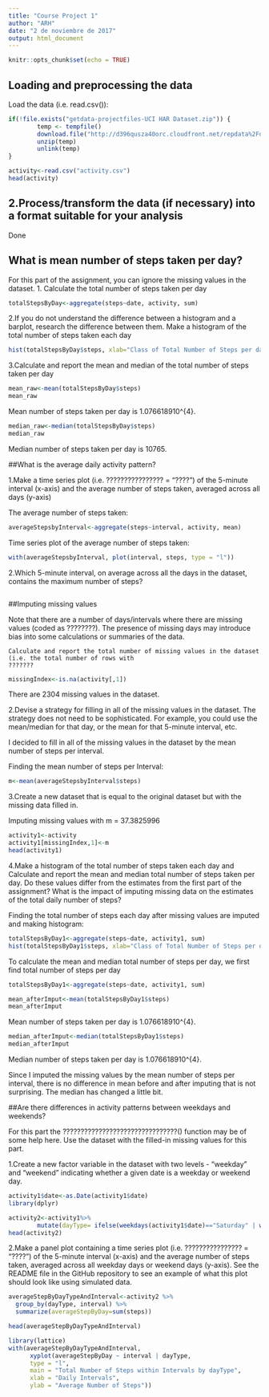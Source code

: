 ---
title: "Course Project 1"
author: "ARH"
date: "2 de noviembre de 2017"
output: html_document
---

```{r setup, include=FALSE}
knitr::opts_chunk$set(echo = TRUE)
```

## Loading and preprocessing the data

Load the data (i.e. read.csv()):

```{r c1}
    
if(!file.exists("getdata-projectfiles-UCI HAR Dataset.zip")) {
        temp <- tempfile()
        download.file("http://d396qusza40orc.cloudfront.net/repdata%2Fdata%2Factivity.zip",temp)
        unzip(temp)
        unlink(temp)
}

activity<-read.csv("activity.csv")
head(activity)
```

## 2.Process/transform the data (if necessary) into a format suitable for your analysis

Done

## What is mean number of steps taken per day?

For this part of the assignment, you can ignore the missing values in the dataset. 1. Calculate the total number of steps taken per day

```{r c2}
totalStepsByDay<-aggregate(steps~date, activity, sum)
```

2.If you do not understand the difference between a histogram and a barplot, research the difference between them. Make a histogram of the total number of steps taken each day

```{r c3}
hist(totalStepsByDay$steps, xlab="Class of Total Number of Steps per day", ylab="Number of Days", main="Total Number of Steps taken each day")
```

3.Calculate and report the mean and median of the total number of steps taken per day

```{r c4}
mean_raw<-mean(totalStepsByDay$steps)
mean_raw
```

Mean number of steps taken per day is 1.076618910^{4}.

```{r c5}
median_raw<-median(totalStepsByDay$steps)
median_raw
```

Median number of steps taken per day is 10765.

##What is the average daily activity pattern?

1.Make a time series plot (i.e. ???????????????? = "????") of the 5-minute interval (x-axis) and the average number of steps taken, averaged across all days (y-axis)

The average number of steps taken:

```{r c6}
averageStepsbyInterval<-aggregate(steps~interval, activity, mean)
```

Time series plot of the average number of steps taken:

```{r c7}
with(averageStepsbyInterval, plot(interval, steps, type = "l"))
```

2.Which 5-minute interval, on average across all the days in the dataset, contains the maximum number of steps?

```{r c8}

```

##Imputing missing values

Note that there are a number of days/intervals where there are missing values (coded as ????????). The presence of missing days may introduce bias into some calculations or summaries of the data.

    Calculate and report the total number of missing values in the dataset (i.e. the total number of rows with
    ???????
```{r c9}
missingIndex<-is.na(activity[,1])
```

There are 2304 missing values in the dataset.

2.Devise a strategy for filling in all of the missing values in the dataset. The strategy does not need to be sophisticated. For example, you could use the mean/median for that day, or the mean for that 5-minute interval, etc.

I decided to fill in all of the missing values in the dataset by the mean number of steps per interval.

Finding the mean number of steps per Interval:

```{r c10}
m<-mean(averageStepsbyInterval$steps)
```

3.Create a new dataset that is equal to the original dataset but with the missing data filled in.

Imputing missing values with m = 37.3825996

```{r c11}
activity1<-activity
activity1[missingIndex,1]<-m
head(activity1)
```

4.Make a histogram of the total number of steps taken each day and Calculate and report the mean and median total number of steps taken per day. Do these values differ from the estimates from the first part of the assignment? What is the impact of imputing missing data on the estimates of the total daily number of steps?

Finding the total number of steps each day after missing values are imputed and making histogram:

```{r c12}
totalStepsByDay1<-aggregate(steps~date, activity1, sum)
hist(totalStepsByDay1$steps, xlab="Class of Total Number of Steps per day", ylab="Number of Days", main="Number of Steps taken each day after missing values are imputed")
```

To calculate the mean and median total number of steps per day, we first find total number of steps per day

```{r c13}
totalStepsByDay1<-aggregate(steps~date, activity1, sum)

mean_afterImput<-mean(totalStepsByDay1$steps)
mean_afterImput
```

Mean number of steps taken per day is 1.076618910^{4}.

```{r c14}
median_afterImput<-median(totalStepsByDay1$steps)
median_afterImput
```

Median number of steps taken per day is 1.076618910^{4}.

Since I imputed the missing values by the mean number of steps per interval, there is no difference in mean before and after imputing that is not surprising. The median has changed a little bit.

##Are there differences in activity patterns between weekdays and weekends?

For this part the ????????????????????????????????() function may be of some help here. Use the dataset with the filled-in missing values for this part.

1.Create a new factor variable in the dataset with two levels - "weekday" and "weekend" indicating whether a given date is a weekday or weekend day.

```{r c15}
activity1$date<-as.Date(activity1$date)
library(dplyr)
```

```{r c16}
activity2<-activity1%>%
        mutate(dayType= ifelse(weekdays(activity1$date)=="Saturday" | weekdays(activity1$date)=="Sunday", "Weekend", "Weekday"))
head(activity2)
```


2.Make a panel plot containing a time series plot (i.e. ???????????????? = "????") of the 5-minute interval (x-axis) and the average number of steps taken, averaged across all weekday days or weekend days (y-axis). See the README file in the GitHub repository to see an example of what this plot should look like using simulated data.

```{r c17}
averageStepByDayTypeAndInterval<-activity2 %>%
  group_by(dayType, interval) %>%
  summarize(averageStepByDay=sum(steps))

head(averageStepByDayTypeAndInterval)
```

```{r c18}
library(lattice)
with(averageStepByDayTypeAndInterval, 
      xyplot(averageStepByDay ~ interval | dayType, 
      type = "l",      
      main = "Total Number of Steps within Intervals by dayType",
      xlab = "Daily Intervals",
      ylab = "Average Number of Steps"))
```
